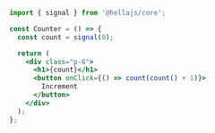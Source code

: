```jsx
import { signal } from '@hellajs/core';

const Counter = () => {
  const count = signal(0);

  return (
    <div class="p-6">
      <h1>{count}</h1>
      <button onClick={() => count(count() + 1)}>
        Increment
      </button>
    </div>
  );
};

```